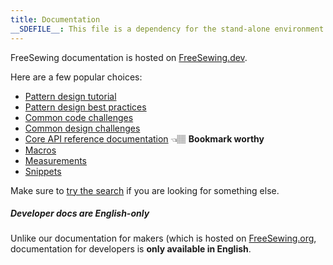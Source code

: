 ```yaml
---
title: Documentation
__SDEFILE__: This file is a dependency for the stand-alone environment
---
```


FreeSewing documentation is hosted on [FreeSewing.dev](https://freesewing.dev/).

Here are a few popular choices:

- [Pattern design tutorial](https://freesewing.dev/tutorials/pattern-design)
- [Pattern design best practices](https://freesewing.dev/guides/best-practices)
- [Common code challenges](https://freesewing.dev/howtos/code)
- [Common design challenges](https://freesewing.dev/howtos/design)
- [Core API reference documentation](https://freesewing.dev/reference/api) 👈🏽 **Bookmark worthy**
- [Macros](https://freesewing.dev/reference/macros)
- [Measurements](https://freesewing.dev/reference/measurements)
- [Snippets](https://freesewing.dev/reference/snippets)

Make sure to [try the search](https://freesewing.dev/search) if you are looking for something else.

<Note>

##### Developer docs are English-only

Unlike our documentation for makers (which is hosted on [FreeSewing.org](https://freesewing.org/), documentation for developers is **only available in English**.

</Note>
